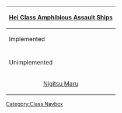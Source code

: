 {| class="mw-collapsible mw-collapsed wikitable" align=center
! [[:Category:Hei Class|Hei Class Amphibious Assault Ships]]
|-
! Implemented
|-
| align=center | {{ShipLink|Akitsu Maru}}
|-
! Unimplemented
|-
| align=center | [[wikipedia:Japanese aircraft carrier Nigitsu Maru|Nigitsu Maru]]
|}<noinclude>[[Category:Class Navbox]]</noinclude>